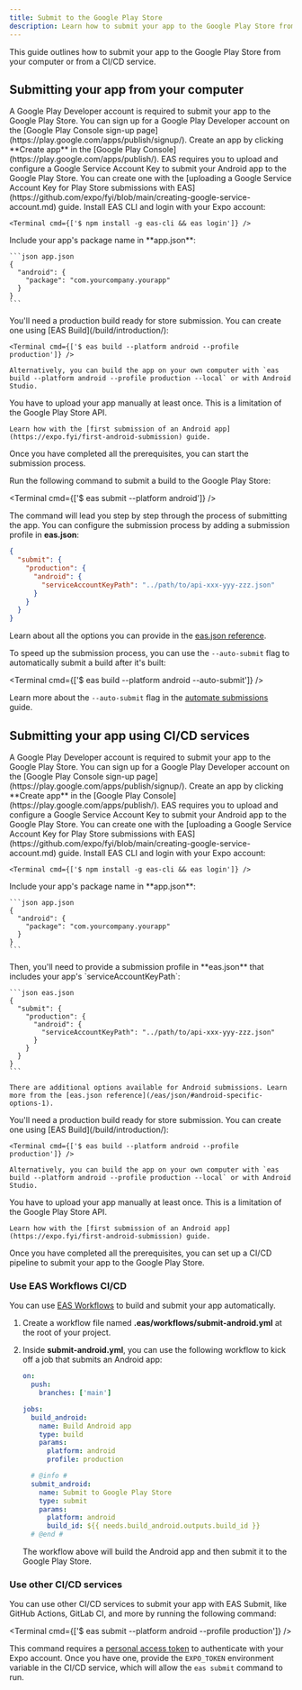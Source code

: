 ```yaml
---
title: Submit to the Google Play Store
description: Learn how to submit your app to the Google Play Store from your computer and CI/CD services.
---
```



This guide outlines how to submit your app to the Google Play Store from your computer or from a CI/CD service.

## Submitting your app from your computer

<Prerequisites numberOfRequirements={7}>
  <Requirement number={1} title="Sign up for a Google Play Developer account">
    A Google Play Developer account is required to submit your app to the Google Play Store. You can sign up for a Google Play Developer account on the [Google Play Console sign-up page](https://play.google.com/apps/publish/signup/).
  </Requirement>
  <Requirement number={2} title="Create an app on Google Play Console">
    Create an app by clicking **Create app** in the [Google Play Console](https://play.google.com/apps/publish/).
  </Requirement>
  <Requirement number={3} title="Create a Google Service Account">
    EAS requires you to upload and configure a Google Service Account Key to submit your Android app to the Google Play Store. You can create one with the [uploading a Google Service Account Key for Play Store submissions with EAS](https://github.com/expo/fyi/blob/main/creating-google-service-account.md) guide.
  </Requirement>
  <Requirement number={4} title="Install EAS CLI and authenticate with your Expo account">
    Install EAS CLI and login with your Expo account:
    
    <Terminal cmd={['$ npm install -g eas-cli && eas login']} />
  </Requirement>
  <Requirement number={5} title="Include a package name in app.json">
    Include your app's package name in **app.json**:

    ```json app.json
    {
      "android": {
        "package": "com.yourcompany.yourapp"
      }
    }
    ```

  </Requirement>
  <Requirement number={6} title="Build a production app">
    You'll need a production build ready for store submission. You can create one using [EAS Build](/build/introduction/):
    
    <Terminal cmd={['$ eas build --platform android --profile production']} />

    Alternatively, you can build the app on your own computer with `eas build --platform android --profile production --local` or with Android Studio.

  </Requirement>
  <Requirement number={7} title="Upload your app manually at least once">
    You have to upload your app manually at least once. This is a limitation of the Google Play Store API.

    Learn how with the [first submission of an Android app](https://expo.fyi/first-android-submission) guide.

  </Requirement>
</Prerequisites>

Once you have completed all the prerequisites, you can start the submission process.

Run the following command to submit a build to the Google Play Store:

<Terminal cmd={['$ eas submit --platform android']} />

The command will lead you step by step through the process of submitting the app. You can configure the submission process by adding a submission profile in **eas.json**:

```json eas.json
{
  "submit": {
    "production": {
      "android": {
        "serviceAccountKeyPath": "../path/to/api-xxx-yyy-zzz.json"
      }
    }
  }
}
```

Learn about all the options you can provide in the [eas.json reference](/eas/json/#android-specific-options-1).

To speed up the submission process, you can use the `--auto-submit` flag to automatically submit a build after it's built:

<Terminal cmd={['$ eas build --platform android --auto-submit']} />

Learn more about the `--auto-submit` flag in the [automate submissions](/build/automate-submissions/) guide.

## Submitting your app using CI/CD services

<Prerequisites numberOfRequirements={8}>
  <Requirement number={1} title="Sign up for a Google Play Developer account">
    A Google Play Developer account is required to submit your app to the Google Play Store. You can sign up for a Google Play Developer account on the [Google Play Console sign-up page](https://play.google.com/apps/publish/signup/).
  </Requirement>
  <Requirement number={2} title="Create an app on Google Play Console">
    Create an app by clicking **Create app** in the [Google Play Console](https://play.google.com/apps/publish/).
  </Requirement>
  <Requirement number={3} title="Create a Google Service Account">
    EAS requires you to upload and configure a Google Service Account Key to submit your Android app to the Google Play Store. You can create one with the [uploading a Google Service Account Key for Play Store submissions with EAS](https://github.com/expo/fyi/blob/main/creating-google-service-account.md) guide.
  </Requirement>
  <Requirement number={4} title="Install EAS CLI and authenticate with your Expo account">
    Install EAS CLI and login with your Expo account:
    
    <Terminal cmd={['$ npm install -g eas-cli && eas login']} />
  </Requirement>
  <Requirement number={5} title="Include a package name in app.json">
    Include your app's package name in **app.json**:

    ```json app.json
    {
      "android": {
        "package": "com.yourcompany.yourapp"
      }
    }
    ```

  </Requirement>
  <Requirement number={6} title="Provide a submission profile in eas.json">
    Then, you'll need to provide a submission profile in **eas.json** that includes your app's `serviceAccountKeyPath`:

    ```json eas.json
    {
      "submit": {
        "production": {
          "android": {
            "serviceAccountKeyPath": "../path/to/api-xxx-yyy-zzz.json"
          }
        }
      }
    }
    ```

    There are additional options available for Android submissions. Learn more from the [eas.json reference](/eas/json/#android-specific-options-1).

  </Requirement>
  <Requirement number={7} title="Build a production app">
    You'll need a production build ready for store submission. You can create one using [EAS Build](/build/introduction/):
    
    <Terminal cmd={['$ eas build --platform android --profile production']} />

    Alternatively, you can build the app on your own computer with `eas build --platform android --profile production --local` or with Android Studio.

  </Requirement>
  <Requirement number={8} title="Upload your app manually at least once">
    You have to upload your app manually at least once. This is a limitation of the Google Play Store API.

    Learn how with the [first submission of an Android app](https://expo.fyi/first-android-submission) guide.

  </Requirement>
</Prerequisites>

Once you have completed all the prerequisites, you can set up a CI/CD pipeline to submit your app to the Google Play Store.

### Use EAS Workflows CI/CD

You can use [EAS Workflows](/eas-workflows/get-started/) to build and submit your app automatically.

1. Create a workflow file named **.eas/workflows/submit-android.yml** at the root of your project.
2. Inside **submit-android.yml**, you can use the following workflow to kick off a job that submits an Android app:

   ```yaml .eas/workflows/submit-android.yml
   on:
     push:
       branches: ['main']

   jobs:
     build_android:
       name: Build Android app
       type: build
       params:
         platform: android
         profile: production

     # @info #
     submit_android:
       name: Submit to Google Play Store
       type: submit
       params:
         platform: android
         build_id: ${{ needs.build_android.outputs.build_id }}
     # @end #
   ```

   The workflow above will build the Android app and then submit it to the Google Play Store.

### Use other CI/CD services

You can use other CI/CD services to submit your app with EAS Submit, like GitHub Actions, GitLab CI, and more by running the following command:

<Terminal cmd={['$ eas submit --platform android --profile production']} />

This command requires a [personal access token](/accounts/programmatic-access/#personal-access-tokens) to authenticate with your Expo account. Once you have one, provide the `EXPO_TOKEN` environment variable in the CI/CD service, which will allow the `eas submit` command to run.
